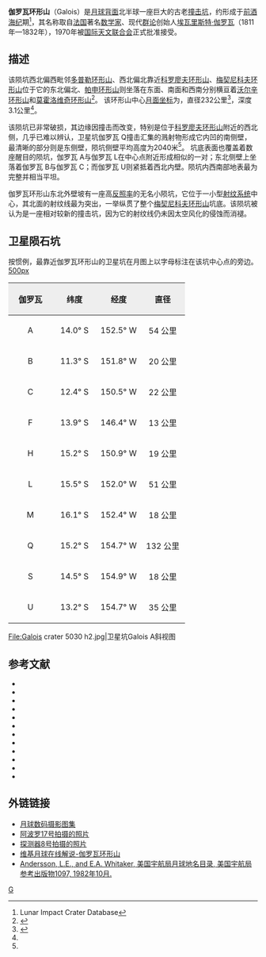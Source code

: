 {{lunar crater data|
 image=Galois crater 1038 med.jpg|
 caption=月球轨道器1号拍摄的图像|
 latitude=13.94|
 N_or_S=S|
 longitude=152.99|
 E_or_W=W|
 diameter=232公里|
 depth=3.108公里<ref name="LICD"/>|
 colong=156|
 eponym=[[埃瓦里斯特·伽罗瓦|埃瓦里斯特·伽罗瓦]]}}
'''伽罗瓦环形山'''（Galois）是[[月球背面|月球背面]]北半球一座巨大的古老[[撞击坑|撞击坑]]，约形成于[[前酒海纪|前酒海纪]]期<ref name=LICD>Lunar Impact Crater Database</ref>，其名称取自[[法国|法国]]著名[[数学家|数学家]]、现代[[群|群论]]创始人[[埃瓦里斯特·伽罗瓦|埃瓦里斯特·伽罗瓦]]（1811年—1832年），1970年被[[国际天文联合会|国际天文联合会]]正式批准接受。

==描述==
该陨坑西北偏西毗邻[[多普勒环形山|多普勒环形山]]、西北偏北靠近[[科罗廖夫环形山|科罗廖夫环形山]]、[[梅契尼科夫环形山|梅契尼科夫环形山]]位于它的东北偏北、[[帕申环形山|帕申环形山]]则坐落在东面、南面和西南分别横亘着[[沃尔辛环形山|沃尔辛环形山]]和[[莫霍洛维奇环形山|莫霍洛维奇环形山]]<ref>{{Cite web |url=http://planetarynames.wr.usgs.gov/images/Lunar/lac_87_wac.pdf |title=Crater Galois on LAC-87 map |accessdate=2016-06-22 |archive-date=2016-03-05 |archive-url=https://web.archive.org/web/20160305150944/http://planetarynames.wr.usgs.gov/images/Lunar/lac_87_wac.pdf |dead-url=no }}</ref>。
该环形山中心[[月面坐标|月面坐标]]为{{Coord|13.94|S|152.99|W|globe:Moon|nogoogle=1|noosm=1}}，直径232公里<ref name="IAU">{{Cite web |url=http://planetarynames.wr.usgs.gov/Feature/2081 |title=Directory of the International Astronomical Union |accessdate=2016-06-22 |archive-date=2019-02-12 |archive-url=https://web.archive.org/web/20190212190347/https://planetarynames.wr.usgs.gov/Feature/2081 |dead-url=no }}</ref>，深度3.1公里<ref name="LICD"/>。

该陨坑已非常破损，其边缘因撞击而改变，特别是位于[[科罗廖夫环形山|科罗廖夫环形山]]附近的西北侧，几乎已难以辨认，卫星坑伽罗瓦 Q撞击汇集的溅射物形成它内凹的南侧壁，最清晰的部分则是东侧壁，陨坑侧壁平均高度为2040米<ref name="LICD"/>。
坑底表面也覆盖着数座醒目的陨坑，伽罗瓦 A与伽罗瓦 L在中心点附近形成相似的一对；东北侧壁上坐落着伽罗瓦 B与伽罗瓦 C；而伽罗瓦 U则紧抵着西北内壁。陨坑内西南部地表最为完整并相当平坦。

伽罗瓦环形山东北外壁坡有一座高[[反照率|反照率]]的无名小陨坑，它位于一小型[[射纹系统|射纹系统]]中心，其北面的射纹线最为突出，一举纵贯了整个[[梅契尼科夫环形山|梅契尼科夫环形山]]坑底。该陨坑被认为是一座相对较新的撞击坑，因为它的射纹线仍未因太空风化的侵蚀而消褪。

==卫星陨石坑==
按惯例，最靠近伽罗瓦环形山的卫星坑在月图上以字母标注在该坑中心点的旁边。
[[image:Galois_sattelite_craters_map.jpg|500px]]

{| class="wikitable"
!width="25%" style="background:#eeeeee;" |伽罗瓦 
!width="25%" style="background:#eeeeee;" |纬度
!width="25%" style="background:#eeeeee;" |经度
!width="25%" style="background:#eeeeee;" |直径
|-
|align="center"|A
|align="center"|14.0° S
|align="center"|152.5° W
|align="center"|54 公里
|-
|align="center"|B
|align="center"|11.3° S
|align="center"|151.8° W
|align="center"|20 公里
|-
|align="center"|C
|align="center"|12.4° S
|align="center"|150.5° W
|align="center"|22 公里
|-
|align="center"|F
|align="center"|13.9° S
|align="center"|146.4° W
|align="center"|13 公里
|-
|align="center"|H
|align="center"|15.2° S
|align="center"|150.9° W
|align="center"|19 公里
|-
|align="center"|L
|align="center"|15.5° S
|align="center"|152.0° W
|align="center"|51 公里
|-
|align="center"|M
|align="center"|16.1° S
|align="center"|152.4° W
|align="center"|18 公里
|-
|align="center"|Q
|align="center"|15.2° S
|align="center"|154.7° W
|align="center"|132 公里
|-
|align="center"|S
|align="center"|14.5° S
|align="center"|154.9° W
|align="center"|18 公里
|-
|align="center"|U
|align="center"|13.2° S
|align="center"|154.7° W
|align="center"|35 公里
|}
<gallery>
File:Galois crater 5030 h2.jpg|卫星坑Galois A斜视图
</gallery>

==参考文献==
{{reflist}}
{{refbegin}}
* {{cite book
  | last1 = Andersson
  | first1 = L. E.
  | last2 = Whitaker
  | first2 = E. A.
  | authorlink2 = Ewen Whitaker
  | date = 1982
  | title = [[NASA|NASA]] Catalogue of Lunar Nomenclature
  | publisher = NASA RP-1097
  | ref = harv
  }}
* {{cite web
  | last = Blue
  | first = Jennifer
  | date = July 25, 2007
  | title = Gazetteer of Planetary Nomenclature
  | publisher = [[United_States_Geological_Survey|USGS]]
  | url = http://planetarynames.wr.usgs.gov/
  | accessdate = 2007-08-05
  | ref = harv
  | archive-date = 2012-04-08
  | archive-url = https://www.webcitation.org/66mXDr4G9?url=http://planetarynames.wr.usgs.gov/
  | dead-url = no
  }}
* {{cite book
  | last1 = Bussey
  | first1 = B.
  | authorlink1 = Ben Bussey
  | last2 = Spudis
  | first2 = P.
  | authorlink2 = Paul Spudis
  | date = 2004
  | title = The Clementine Atlas of the Moon
  | publisher = Cambridge University Press
  | location = New York
  | isbn = 978-0-521-81528-4
  | ref = harv
  }}
* {{cite book
  | last1 = Cocks
  | first1 = Elijah E.
  | last2 = Cocks
  | first2 = Josiah C.
  | date = 1995
  | title = Who's Who on the Moon: A Biographical Dictionary of Lunar Nomenclature
  | url = https://archive.org/details/isbn_9780936389271
  | publisher = Tudor Publishers
  | isbn = 978-0-936389-27-1
  | ref = harv
  }}
* {{cite web
  | last = McDowell
  | first = Jonathan
  | date = July 15, 2007
  | url = http://host.planet4589.org/astro/lunar/
  | title = Lunar Nomenclature
  | publisher = Jonathan's Space Report
  | accessdate = 2007-10-24
  | ref = harv
  | archive-date = 2012-05-26
  | archive-url = https://www.webcitation.org/67wcYNfK3?url=http://host.planet4589.org/astro/lunar/
  | dead-url = no
  }}
* {{cite journal| last1 = Menzel| first1 = D. H.| last2 = Minnaert| first2 = M.| last3 = Levin| first3 = B.| last4 = Dollfus| first4 = A.| last5 = Bell| first5 = B.| title = Report on Lunar Nomenclature by the Working Group of Commission 17 of the IAU| doi = 10.1007/BF00171763| journal = Space Science Reviews| volume = 12| issue = 2| pages = 136–186| date = 1971| bibcode = 1971SSRv...12..136M| ref = harv}}
* {{cite book
  | first = Patrick
  | last = Moore
  | authorlink = Patrick Moore
  | date = 2001
  | title = On the Moon
  | url = https://archive.org/details/patrickmooreonmo00patr
  | publisher = Sterling Publishing Co.
  | isbn = 978-0-304-35469-6
  | ref = harv
  }}
* {{cite book
  | first = Fred W.
  | last = Price
  | date = 1988
  | title = The Moon Observer's Handbook
  | publisher = Cambridge University Press
  | isbn = 978-0-521-33500-3
  | ref = harv
  }}
* {{cite book
  | last = Rükl
  | first = Antonín
  | authorlink = Antonín Rükl
  | date = 1990
  | title = Atlas of the Moon
  | publisher = Kalmbach Books
  | isbn = 978-0-913135-17-4
  | ref = harv
  }}
* {{cite book
  | last = Webb
  | first = Rev. T. W.
  | authorlink = Thomas William Webb
  | date = 1962
  | title = Celestial Objects for Common Telescopes
  | url = https://archive.org/details/celestialobjects00webb
  | edition = 6th revised
  | publisher = Dover
  | isbn = 978-0-486-20917-3
  | ref = harv
  }}
* {{cite book
  | first = Ewen A.
  | last = Whitaker
  | authorlink = Ewen Whitaker
  | date = 1999
  | title = Mapping and Naming the Moon
  | publisher = Cambridge University Press
  | isbn = 978-0-521-62248-6
  | ref = harv
  }}
* {{cite book
  | first = Peter T.
  | last = Wlasuk
  | date = 2000
  | title = Observing the Moon
  | publisher = Springer
  | isbn = 978-1-85233-193-1
  | ref = harv
 }}
{{refend}}

==外链链接==
* [http://www.lpi.usra.edu/resources/lunar_orbiter/bin/srch_nam.shtml?Galois%7C0 月球数码摄影图集]{{Wayback|url=http://www.lpi.usra.edu/resources/lunar_orbiter/bin/srch_nam.shtml?Galois%7C0 |date=20160701042553 }}
* [http://www.lpi.usra.edu/resources/apollo/search/feature/?feature=Galois 阿波罗17号拍摄的照片]{{Wayback|url=http://www.lpi.usra.edu/resources/apollo/search/feature/?feature=Galois |date=20160701040458 }}
* [http://www.lpi.usra.edu/resources/apollo/search/feature/?feature=Galois 探测器8号拍摄的照片]{{Wayback|url=http://www.lpi.usra.edu/resources/apollo/search/feature/?feature=Galois |date=20160701040458 }}
* [http://the-moon.wikispaces.com/Galois 维基月球在线解说-伽罗瓦环形山]{{Wayback|url=http://the-moon.wikispaces.com/Galois |date=20180530145616 }}
* [http://planet4589.org/astro/lunar/RP-1097.pdf Andersson, L.E., and E.A. Whitaker, 美国宇航局月球地名目录, 美国宇航局参考出版物1097, 1982年10月.]{{Wayback|url=http://planet4589.org/astro/lunar/RP-1097.pdf |date=20141006125838 }}

[[Category:月球环形山|G]]
{{月球環形山 (G-K)}}
